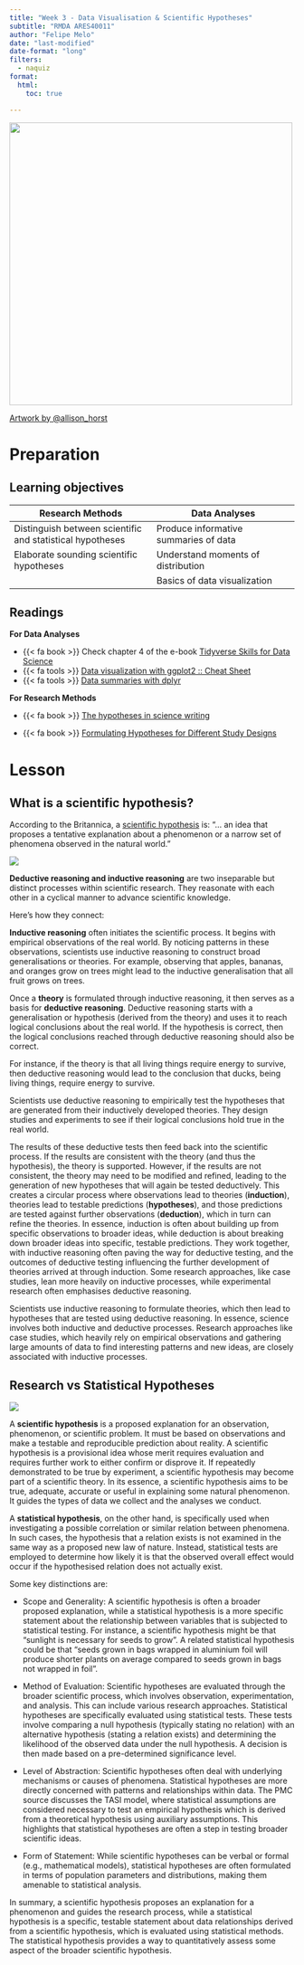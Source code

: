 ```yaml
---
title: "Week 3 - Data Visualisation & Scientific Hypotheses"
subtitle: "RMDA ARES40011"
author: "Felipe Melo"
date: "last-modified"
date-format: "long"
filters:
  - naquiz
format:
  html:
    toc: true

---
```


![](/img/we_believe.png){width="500"}

[Artwork by \@allison_horst](https://twitter.com/allison_horst){style="text-align: center"}

# Preparation

## Learning objectives

| Research Methods | Data Analyses |
|------------------------------------|------------------------------------|
| Distinguish between scientific and statistical hypotheses | Produce informative summaries of data |
| Elaborate sounding scientific hypotheses | Understand moments of distribution |
|  | Basics of data visualization |

## Readings

**For Data Analyses**

-   {{< fa book >}} Check chapter 4 of the e-book [Tidyverse Skills for Data Science](https://jhudatascience.org/tidyversecourse/dataviz.html#about-this-course-3)
-   {{< fa tools >}} [Data visualization with ggplot2 :: Cheat Sheet](https://rstudio.github.io/cheatsheets/html/data-visualization.html)
-   {{< fa tools >}} [Data summaries with dplyr](https://carpentries-incubator.github.io/r-tidyverse-4-datasets/07-data-summaries.html)

**For Research Methods**

-   {{< fa book >}} [The hypotheses in science writing](https://berks.psu.edu/sites/berks/files/campus/HypothesisHandout_Final.pdf)

-   {{< fa book >}} [Formulating Hypotheses for Different Study Designs](https://pmc.ncbi.nlm.nih.gov/articles/PMC8728594/)

# Lesson

## What is a scientific hypothesis?

According to the Britannica, a [scientific hypothesis](https://www.britannica.com/science/scientific-hypothesis) is: "... an idea that proposes a tentative explanation about a phenomenon or a narrow set of phenomena observed in the natural world."

![](/img/hypothesis.webp)

**Deductive reasoning and inductive reasoning** are two inseparable but distinct processes within scientific research. They reasonate with each other in a cyclical manner to advance scientific knowledge.

Here's how they connect:

**Inductive reasoning** often initiates the scientific process. It begins with empirical observations of the real world. By noticing patterns in these observations, scientists use inductive reasoning to construct broad generalisations or theories. For example, observing that apples, bananas, and oranges grow on trees might lead to the inductive generalisation that all fruit grows on trees.

Once a **theory** is formulated through inductive reasoning, it then serves as a basis for **deductive reasoning**. Deductive reasoning starts with a generalisation or hypothesis (derived from the theory) and uses it to reach logical conclusions about the real world. If the hypothesis is correct, then the logical conclusions reached through deductive reasoning should also be correct. 

For instance, if the theory is that all living things require energy to survive, then deductive reasoning would lead to the conclusion that ducks, being living things, require energy to survive.

Scientists use deductive reasoning to empirically test the hypotheses that are generated from their inductively developed theories. They design studies and experiments to see if their logical conclusions hold true in the real world.

The results of these deductive tests then feed back into the scientific process. If the results are consistent with the theory (and thus the hypothesis), the theory is supported. However, if the results are not consistent, the theory may need to be modified and refined, leading to the generation of new hypotheses that will again be tested deductively. This creates a circular process where observations lead to theories (**induction**), theories lead to testable predictions (**hypotheses**), and those predictions are tested against further observations (**deduction**), which in turn can refine the theories.
In essence, induction is often about building up from specific observations to broader ideas, while deduction is about breaking down broader ideas into specific, testable predictions. They work together, with inductive reasoning often paving the way for deductive testing, and the outcomes of deductive testing influencing the further development of theories arrived at through induction. Some research approaches, like case studies, lean more heavily on inductive processes, while experimental research often emphasises deductive reasoning.

:::{.callout-tip}
Scientists use inductive reasoning to formulate theories, which then lead to hypotheses that are tested using deductive reasoning. In essence, science involves both inductive and deductive processes. Research approaches like case studies, which heavily rely on empirical observations and gathering large amounts of data to find interesting patterns and new ideas, are closely associated with inductive processes.
:::

## Research vs Statistical Hypotheses
![](/img/null_vs_stat.png)

A **scientific hypothesis** is a proposed explanation for an observation, phenomenon, or scientific problem. It must be based on observations and make a testable and reproducible prediction about reality. A scientific hypothesis is a provisional idea whose merit requires evaluation and requires further work to either confirm or disprove it. If repeatedly demonstrated to be true by experiment, a scientific hypothesis may become part of a scientific theory. In its essence, a scientific hypothesis aims to be true, adequate, accurate or useful in explaining some natural phenomenon. It guides the types of data we collect and the analyses we conduct.

A **statistical hypothesis**, on the other hand, is specifically used when investigating a possible correlation or similar relation between phenomena. In such cases, the hypothesis that a relation exists is not examined in the same way as a proposed new law of nature. Instead, statistical tests are employed to determine how likely it is that the observed overall effect would occur if the hypothesised relation does not actually exist.

Some key distinctions are:

- Scope and Generality: A scientific hypothesis is often a broader proposed explanation, while a statistical hypothesis is a more specific statement about the relationship between variables that is subjected to statistical testing. For instance, a scientific hypothesis might be that "sunlight is necessary for seeds to grow". A related statistical hypothesis could be that "seeds grown in bags wrapped in aluminium foil will produce shorter plants on average compared to seeds grown in bags not wrapped in foil".

- Method of Evaluation: Scientific hypotheses are evaluated through the broader scientific process, which involves observation, experimentation, and analysis. This can include various research approaches. Statistical hypotheses are specifically evaluated using statistical tests. These tests involve comparing a null hypothesis (typically stating no relation) with an alternative hypothesis (stating a relation exists) and determining the likelihood of the observed data under the null hypothesis. A decision is then made based on a pre-determined significance level.

- Level of Abstraction: Scientific hypotheses often deal with underlying mechanisms or causes of phenomena. Statistical hypotheses are more directly concerned with patterns and relationships within data. The PMC source discusses the TASI model, where statistical assumptions are considered necessary to test an empirical hypothesis which is derived from a theoretical hypothesis using auxiliary assumptions. This highlights that statistical hypotheses are often a step in testing broader scientific ideas.

- Form of Statement: While scientific hypotheses can be verbal or formal (e.g., mathematical models), statistical hypotheses are often formulated in terms of population parameters and distributions, making them amenable to statistical analysis.

:::callout-note
In summary, a scientific hypothesis proposes an explanation for a phenomenon and guides the research process, while a statistical hypothesis is a specific, testable statement about data relationships derived from a scientific hypothesis, which is evaluated using statistical methods. The statistical hypothesis provides a way to quantitatively assess some aspect of the broader scientific hypothesis.
:::



